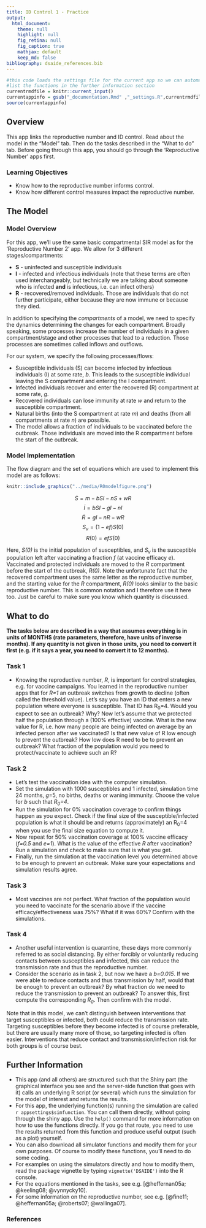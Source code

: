 ```yaml
---
title: ID Control 1 - Practice
output:
  html_document:
    theme: null
    highlight: null
    fig_retina: null
    fig_caption: true
    mathjax: default 
    keep_md: false
bibliography: dsaide_references.bib
---
```



```r
#this code loads the settings file for the current app so we can automatically 
#list the functions in the further information section
currentrmdfile = knitr::current_input() 
currentappinfo = gsub("_documentation.Rmd" ,"_settings.R",currentrmdfile)
source(currentappinfo)
```



## Overview {#shinytab1}
This app links the reproductive number and ID control. Read about the model in the "Model" tab. Then do the tasks described in the "What to do" tab. Before going through this app, you should go through the 'Reproductive Number' apps first.

### Learning Objectives
* Know how to the reproductive number informs control. 
* Know how different control measures impact the reproductive number.


## The Model {#shinytab2}

### Model Overview
For this app, we'll use the same basic compartmental SIR model as for the 'Reproductive Number 2' app. We allow for 3 different stages/compartments: 

* **S** - uninfected and susceptible individuals 
* **I** - infected and infectious individuals (note that these terms are often used interchangeably, but technically we are talking about someone who is infected **and** is infectious, i.e. can infect others)
* **R** - recovered/removed individuals. Those are individuals that do not further participate, either because they are now immune or because they died.


In addition to specifying the *compartments* of a model, we need to specify the dynamics determining the changes for each compartment. Broadly speaking, some processes increase the number of individuals in a given compartment/stage and other processes that lead to a reduction. Those processes are sometimes called inflows and outflows. 

For our system, we specify the following processes/flows: 

* Susceptible individuals (S) can become infected by infectious individuals (I) at some rate, _b_. This leads to the susceptible individual leaving the S compartment and entering the I compartment.   
* Infected individuals recover and enter the recovered (R) compartment at some rate, _g_.
* Recovered individuals can lose immunity at rate _w_ and return to the susceptible compartment. 
* Natural births (into the S compartment at rate _m_) and deaths (from all compartments at rate _n_) are possible.
* The model allows a fraction of individuals to be vaccinated before the outbreak. Those individuals are moved into the R compartment before the start of the outbreak.



### Model Implementation
The flow diagram and the set of equations which are used to implement this model are as follows:



```r
knitr::include_graphics("../media/R0modelfigure.png")
```



$$\dot S =m - b SI - nS + wR$$ 
$$\dot I = b S I - g I - nI$$
$$\dot R = g I - nR - wR$$
$$S_{v} = (1-ef)S(0)$$
$$R(0) = efS(0)$$




Here, _S(0)_ is the initial population of susceptibles, and _S~v~_ is the susceptible population left after vaccinating a fraction _f_ (at vaccine efficacy _e_). Vaccinated and protected individuals are moved to the _R_ compartment before the start of the outbreak, _R(0)_. Note the unfortunate fact that the recovered compartment uses the same letter as the reproductive number, and the starting value for the _R_ compartment, _R(0)_ looks similar to the basic reproductive number. This is common notation and I therefore use it here too. Just be careful to make sure you know which quantity is discussed.



## What to do {#shinytab3}


**The tasks below are described in a way that assumes everything is in units of MONTHS (rate parameters, therefore, have units of inverse months). If any quantity is not given in those units, you need to convert it first (e.g. if it says a year, you need to convert it to 12 months).**


### Task 1 
* Knowing the reproductive number, _R_, is important for control strategies, e.g. for vaccine campaigns. You learned in the reproductive number apps that for _R=1_ an outbreak switches from growth to decline (often called the threshold value). Let's say you have an ID that enters a new population where everyone is susceptible. That ID has R~0~=4. Would you expect to see an outbreak? Why? Now let's assume that we protected half the population through a (100% effective) vaccine. What is the new value for R, i.e. how many people are being infected on average by an infected person after we vaccinated? Is that new value of R low enough to prevent the outbreak? How low does R need to be to prevent an outbreak? What fraction of the population would you need to protect/vaccinate to achieve such an R? 



### Task 2 
* Let's test the vaccination idea with the computer simulation. 
* Set the simulation with 1000 susceptibles and 1 infected, simulation time 24 months, _g_=5, no births, deaths or waning immunity. Choose the value for _b_ such that _R~0~=4_.
* Run the simulation for 0% vaccination coverage to confirm things happen as you expect. Check if the final size of the susceptible/infected population is what it should be and returns (approximately) an R~0~=4 when you use the final size equation to compute it. 
* Now repeat for 50% vaccination coverage at 100% vaccine efficacy (_f=0.5_ and _e=1_). What is the value of the effective _R_ after vaccination? Run a simulation and check to make sure that is what you get. 
* Finally, run the simulation at the vaccination level you determined above to be enough to prevent an outbreak. Make sure your expectations and simulation results agree.


### Task 3 
* Most vaccines are not perfect. What fraction of the population would you need to vaccinate for the scenario above if the vaccine efficacy/effectiveness was 75%? What if it was 60%? Confirm with the simulations.


### Task 4
* Another useful intervention is quarantine, these days more commonly referred to as social distancing. By either forcibly or voluntarily reducing contacts between susceptibles and infected, this can reduce the transmission rate and thus the reproductive number.
* Consider the scenario as in task 2, but now we have a _b=0.015_. If we were able to reduce contacts and thus transmission by half, would that be enough to prevent an outbreak? By what fraction do we need to reduce the transmission to prevent an outbreak? To answer this, first compute the corresponding _R~0~_. Then confirm with the model. 

Note that in this model, we can't distinguish between interventions that target susceptibles or infected, both could reduce the transmission rate. Targeting susceptibles before they become infected is of course preferable, but there are usually many more of those, so targeting infected is often easier. Interventions that reduce contact and transmission/infection risk for both groups is of course best.


## Further Information {#shinytab4}
* This app (and all others) are structured such that the Shiny part (the graphical interface you see and the server-side function that goes with it) calls an underlying R script (or several) which runs the simulation for the model of interest and returns the results.
* For this app, the underlying function(s) running the simulation are called ``r appsettings$simfunction``. You can call them directly, without going through the shiny app. Use the `help()` command for more information on how to use the functions directly. If you go that route, you need to use the results returned from this function and produce useful output (such as a plot) yourself. 
* You can also download all simulator functions and modify them for your own purposes.  Of course to modify these functions, you'll need to do some coding.
* For examples on using the simulators directly and how to modify them, read the package vignette by typing `vignette('DSAIDE')` into the R console.
* For the equations mentioned in the tasks, see e.g. [@heffernan05a; @keeling08; @vynnycky10].
* For some information on the reproductive number, see e.g. [@fine11; @heffernan05a; @roberts07; @wallinga07].

### References



